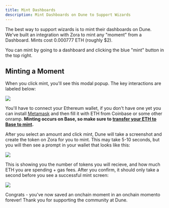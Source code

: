 ```yaml
---
title: Mint Dashboards
description: Mint Dashboards on Dune to Support Wizards
---
```


The best way to support wizards is to mint their dashboards on Dune. We've built an integration with Zora to mint any "moment" from a Dashboard. Mints cost 0.000777 ETH (roughly $2).

You can mint by going to a dashboard and clicking the blue "mint" button in the top right.

## Minting a Moment

When you click mint, you'll see this modal popup. The key interactions are labeled below:

![](/web-app/images/mint_moment_overview.jpg)

You'll have to connect your Ethereum wallet, if you don't have one yet you can install [Metamask](https://chromewebstore.google.com/detail/metamask/nkbihfbeogaeaoehlefnkodbefgpgknn?hl=en) and then fill it with ETH from Coinbase or some other onramp. **Minting occurs on Base, so make sure to [transfer your ETH to Base to mint](https://help.coinbase.com/en/coinbase/other-topics/other/base).**

After you select an amount and click mint, Dune will take a screenshot and create the token on Zora for you to mint. This may take 5-10 seconds, but you will then see a prompt in your wallet that looks like this:

![](/web-app/images/mint_moment_tx.PNG)

This is showing you the number of tokens you will recieve, and how much ETH you are spending + gas fees. After you confirm, it should only take a second before you see a successful mint screen:

![](/web-app/images/mint_moment_success.PNG)

Congrats - you've now saved an onchain moment in an onchain momento forever! Thank you for supporting the community at Dune.
